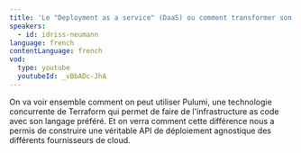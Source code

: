```yaml
---
title: 'Le "Deployment as a service" (DaaS) ou comment transformer son "infrastructure as code" en véritable API et produit'
speakers:
  - id: idriss-neumann
language: french
contentLanguage: french
vod:
  type: youtube
  youtubeId: _vBbADc-JhA
---
```


On va voir ensemble comment on peut utiliser Pulumi, une technologie concurrente de Terraform qui permet de faire de l'infrastructure as code avec son 
langage préféré. Et on verra comment cette différence nous a permis de construire une véritable API de déploiement agnostique des différents fournisseurs 
de cloud.

